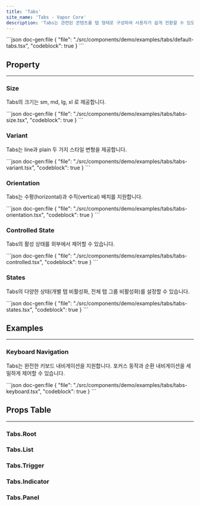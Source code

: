 ```yaml
---
title: 'Tabs'
site_name: 'Tabs - Vapor Core'
description: 'Tabs는 관련된 콘텐츠를 탭 형태로 구성하여 사용자가 쉽게 전환할 수 있도록 하는 컴포넌트입니다. 키보드 내비게이션, 접근성, 다양한 스타일 변형을 지원합니다.'
---
```


<Demo name="tabs/default-tabs">
```json doc-gen:file
{
    "file": "./src/components/demo/examples/tabs/default-tabs.tsx",
    "codeblock": true
}
```
</Demo>

## Property

---

### Size

Tabs의 크기는 sm, md, lg, xl 로 제공합니다.

<Demo name="tabs/tabs-size">
```json doc-gen:file
{
    "file": "./src/components/demo/examples/tabs/tabs-size.tsx",
    "codeblock": true
}
```
</Demo>

### Variant

Tabs는 line과 plain 두 가지 스타일 변형을 제공합니다.

<Demo name="tabs/tabs-variant">
```json doc-gen:file
{
    "file": "./src/components/demo/examples/tabs/tabs-variant.tsx",
    "codeblock": true
}
```
</Demo>

### Orientation

Tabs는 수평(horizontal)과 수직(vertical) 배치를 지원합니다.

<Demo name="tabs/tabs-orientation">
```json doc-gen:file
{
    "file": "./src/components/demo/examples/tabs/tabs-orientation.tsx",
    "codeblock": true
}
```
</Demo>

### Controlled State

Tabs의 활성 상태를 외부에서 제어할 수 있습니다.

<Demo name="tabs/tabs-controlled">
```json doc-gen:file
{
    "file": "./src/components/demo/examples/tabs/tabs-controlled.tsx",
    "codeblock": true
}
```
</Demo>

### States

Tabs의 다양한 상태(개별 탭 비활성화, 전체 탭 그룹 비활성화)를 설정할 수 있습니다.

<Demo name="tabs/tabs-states">
```json doc-gen:file
{
    "file": "./src/components/demo/examples/tabs/tabs-states.tsx",
    "codeblock": true
}
```
</Demo>

## Examples

---

### Keyboard Navigation

Tabs는 완전한 키보드 내비게이션을 지원합니다. 포커스 동작과 순환 내비게이션을 세밀하게 제어할 수 있습니다.

<Demo name="tabs/tabs-keyboard">
```json doc-gen:file
{
    "file": "./src/components/demo/examples/tabs/tabs-keyboard.tsx",
    "codeblock": true
}
```
</Demo>

## Props Table

---

### Tabs.Root

<NewComponentPropsTable componentName="tabs-root" />

### Tabs.List

<NewComponentPropsTable componentName="tabs-list" />

### Tabs.Trigger

<NewComponentPropsTable componentName="tabs-trigger" />

### Tabs.Indicator

<NewComponentPropsTable componentName="tabs-indicator" />

### Tabs.Panel

<NewComponentPropsTable componentName="tabs-panel" />
